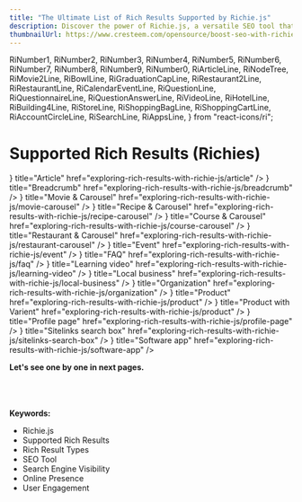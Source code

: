 ```yaml
---
title: "The Ultimate List of Rich Results Supported by Richie.js"
description: Discover the power of Richie.js, a versatile SEO tool that supports a wide range of rich results, including Article, Breadcrumb, Movie, Recipe, Course, Restaurant, Event, FAQ, Learning Video, Local Business, Organization, Product, and more. Learn how to simplify your SEO process and boost your online visibility with our innovative solution.
thumbnailUrl: https://www.cresteem.com/opensource/boost-seo-with-richie-js/thumbnail.webp
---
```


  RiNumber1,
  RiNumber2,
  RiNumber3,
  RiNumber4,
  RiNumber5,
  RiNumber6,
  RiNumber7,
  RiNumber8,
  RiNumber9,
  RiNumber0,
  RiArticleLine,
  RiNodeTree,
  RiMovie2Line,
  RiBowlLine,
  RiGraduationCapLine,
  RiRestaurant2Line,
  RiRestaurantLine,
  RiCalendarEventLine,
  RiQuestionLine,
  RiQuestionnaireLine,
  RiQuestionAnswerLine,
  RiVideoLine,
  RiHotelLine,
  RiBuilding4Line,
  RiStoreLine,
  RiShoppingBagLine,
  RiShoppingCartLine,
  RiAccountCircleLine,
  RiSearchLine,
  RiAppsLine,
} from "react-icons/ri";

# Supported Rich Results (Richies)

<Cards>
  <Cards.Card
    icon={<RiArticleLine />}
    title="Article"
    href="exploring-rich-results-with-richie-js/article"
  />
  <Cards.Card
    icon={<RiNodeTree />}
    title="Breadcrumb"
    href="exploring-rich-results-with-richie-js/breadcrumb"
  />
  <Cards.Card
    icon={<RiMovie2Line />}
    title="Movie & Carousel"
    href="exploring-rich-results-with-richie-js/movie-carousel"
  />
  <Cards.Card
    icon={<RiBowlLine />}
    title="Recipe & Carousel"
    href="exploring-rich-results-with-richie-js/recipe-carousel"
  />
  <Cards.Card
    icon={<RiGraduationCapLine />}
    title="Course & Carousel"
    href="exploring-rich-results-with-richie-js/course-carousel"
  />
  <Cards.Card
    icon={<RiRestaurantLine />}
    title="Restaurant & Carousel"
    href="exploring-rich-results-with-richie-js/restaurant-carousel"
  />
  <Cards.Card
    icon={<RiCalendarEventLine />}
    title="Event"
    href="exploring-rich-results-with-richie-js/event"
  />
  <Cards.Card
    icon={<RiQuestionAnswerLine />}
    title="FAQ"
    href="exploring-rich-results-with-richie-js/faq"
  />
  <Cards.Card
    icon={<RiVideoLine />}
    title="Learning video"
    href="exploring-rich-results-with-richie-js/learning-video"
  />
  <Cards.Card
    icon={<RiStoreLine />}
    title="Local business"
    href="exploring-rich-results-with-richie-js/local-business"
  />
  <Cards.Card
    icon={<RiHotelLine />}
    title="Organization"
    href="exploring-rich-results-with-richie-js/organization"
  />
  <Cards.Card
    icon={<RiShoppingBagLine />}
    title="Product"
    href="exploring-rich-results-with-richie-js/product"
  />
  <Cards.Card
    icon={<RiShoppingCartLine />}
    title="Product with Varient"
    href="exploring-rich-results-with-richie-js/product"
  />
  <Cards.Card
    icon={<RiAccountCircleLine />}
    title="Profile page"
    href="exploring-rich-results-with-richie-js/profile-page"
  />
  <Cards.Card
    icon={<RiSearchLine />}
    title="Sitelinks search box"
    href="exploring-rich-results-with-richie-js/sitelinks-search-box"
  />
  <Cards.Card
    icon={<RiAppsLine />}
    title="Software app"
    href="exploring-rich-results-with-richie-js/software-app"
  />
</Cards>

**Let's see one by one in next pages.**


<br />
<br />
<br />
<strong>Keywords:</strong>
<ul className={style.keywords}>
  <li>Richie.js</li>
  <li>Supported Rich Results</li>
  <li>Rich Result Types</li>
  <li>SEO Tool</li>
  <li>Search Engine Visibility</li>
  <li>Online Presence</li>
  <li>User Engagement</li>
</ul>
